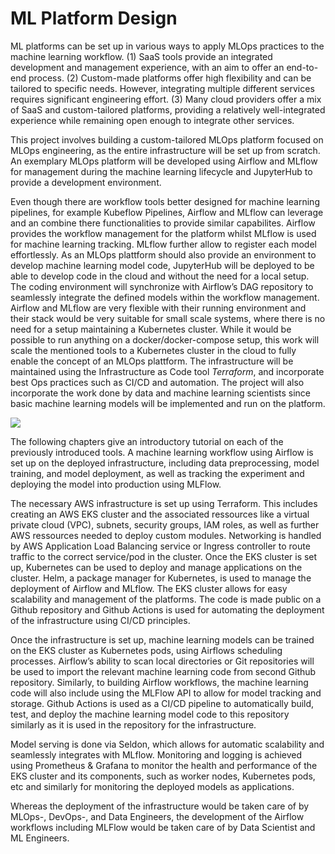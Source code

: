 # ML Platform Design

ML platforms can be set up in various ways to apply MLOps practices to the machine learning workflow.
(1) SaaS tools provide an integrated development and management experience, with an aim to offer an end-to-end process. (2) Custom-made platforms offer high flexibility and can be tailored to specific needs. However, integrating multiple different services requires significant engineering effort. (3) Many cloud providers offer a mix of SaaS and custom-tailored platforms, providing a relatively well-integrated experience while remaining open enough to integrate other services.

 This project involves building a custom-tailored MLOps platform focused on MLOps engineering, as the entire infrastructure will be set up from scratch. An exemplary MLOps platform will be developed using Airflow and MLflow for management during the machine learning lifecycle and JupyterHub to provide a development environment. 
 
 Even though there are workflow tools better designed for machine learning pipelines, for example Kubeflow Pipelines, Airflow and MLflow can leverage and an combine there functionalities to provide similar capabilites. Airflow provides the workflow management for the platform whilst MLflow is used for machine learning tracking. MLflow further allow to register each model effortlessly. As an MLOps plattform should also provide an environment to develop machine learning model code, JupyterHub will be deployed to be able to develop code in the cloud and without the need for a local setup. The coding environment will synchronize with Airflow's DAG repository to seamlessly integrate the defined models within the workflow management.
Airflow and MLflow are very flexible with their running environment and their stack would be very suitable for small scale systems, where there is no need for a setup maintaining a Kubernetes cluster. While it would be possible to run anything on a docker/docker-compose setup, this work will scale the mentioned tools to a Kubernetes cluster in the cloud to fully enable the concept of an MLOps plattform.
The infrastructure will be maintained using the Infrastructure as Code tool *Terraform*, and incorporate best Ops practices such as CI/CD and automation. The project will also incorporate the work done by data and machine learning scientists since basic machine learning models will be implemented and run on the platform.


![](images/01-Introduction/airflow-on-eks-basic.drawio.svg)

The following chapters give an introductory tutorial on each of the previously introduced tools. A machine learning workflow using Airflow is set up on the deployed infrastructure, including data preprocessing, model training, and model deployment, as well as tracking the experiment and deploying the model into production using MLFlow. 

The necessary AWS infrastructure is set up using Terraform. This includes creating an AWS EKS cluster and the associated ressources like a virtual private cloud (VPC), subnets, security groups, IAM roles, as well as further AWS ressources needed to deploy custom modules.  Networking is handled by AWS Application Load Balancing service or Ingress controller to route traffic to the correct service/pod in the cluster.
Once the EKS cluster is set up, Kubernetes can be used to deploy and manage applications on the cluster. Helm, a package manager for Kubernetes, is used to manage the deployment of Airflow and MLflow. The EKS cluster allows for easy scalability and management of the platforms. The code is made public on a Github repository and Github Actions is used for automating the deployment of the infrastructure using CI/CD principles. 

Once the infrastructure is set up, machine learning models can be trained on the EKS cluster as Kubernetes pods, using Airflows scheduling processes. Airflow's ability to scan local directories or Git repositories will be used to import the relevant machine learning code from second Github repository.
Similarly, to building Airflow workflows, the machine learning code will also include using the MLFlow API to allow for model tracking and storage. Github Actions is used as a CI/CD pipeline to automatically build, test, and deploy the machine learning model code to this repository similarly as it is used in the repository for the infrastructure. 

Model serving is done via Seldon, which allows for automatic scalability and seamlessly integrates with MLflow. Monitoring and logging is achieved using Prometheus & Grafana to monitor the health and performance of the EKS cluster and its components, such as worker nodes, Kubernetes pods, etc and similarly for monitoring the deployed models as applications.

Whereas the deployment of the infrastructure would be taken care of by MLOps-, DevOps-, and Data Engineers, the development of the Airflow workflows including MLFlow would be taken care of by Data Scientist and ML Engineers.

